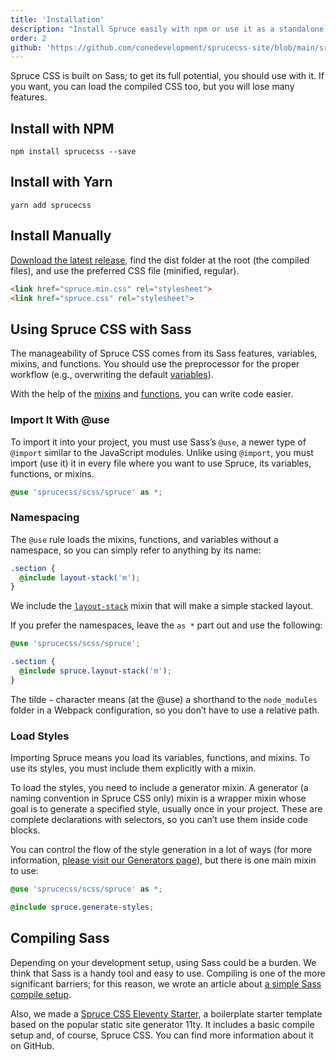 ```yaml
---
title: 'Installation'
description: "Install Spruce easily with npm or use it as a standalone dependency; it's all on you."
order: 2
github: 'https://github.com/conedevelopment/sprucecss-site/blob/main/src/docs/getting-started/installation.mdx'
---
```


<p className="lead">Spruce CSS is built on Sass; to get its full potential, you should use with it. If you want, you can load the compiled CSS too, but you will lose many features.</p>

## Install with NPM

```terminal
npm install sprucecss --save
```

## Install with Yarn

```terminal
yarn add sprucecss
```

## Install Manually

[Download the latest release](https://github.com/conedevelopment/sprucecss/archive/refs/heads/main.zip), find the dist folder at the root (the compiled files), and use the preferred CSS file (minified, regular).

```html
<link href="spruce.min.css" rel="stylesheet">
<link href="spruce.css" rel="stylesheet">
```

## Using Spruce CSS with Sass

The manageability of Spruce CSS comes from its Sass features, variables, mixins, and functions. You should use the preprocessor for the proper workflow (e.g., overwriting the default [variables](/docs/sass/variables)).

With the help of the [mixins](/docs/sass/mixins) and [functions](/docs/sass/functions), you can write code easier.

### Import It With @use

To import it into your project, you must use Sass’s `@use`, a newer type of `@import` similar to the JavaScript modules. Unlike using `@import`, you must import (use it) it in every file where you want to use Spruce, its variables, functions, or mixins.

``` scss
@use 'sprucecss/scss/spruce' as *;
```

### Namespacing

The `@use` rule loads the mixins, functions, and variables without a namespace, so you can simply refer to anything by its name:

```scss
.section {
  @include layout-stack('m');
}
```

We include the <a href="/docs/sass/mixins/#layout-stack" className="code-link">`layout-stack`</a> mixin that will make a simple stacked layout.

If you prefer the namespaces, leave the `as *` part out and use the following:

```scss
@use 'sprucecss/scss/spruce';

.section {
  @include spruce.layout-stack('m');
}
```

<Notification type="info">The tilde <code>~</code> character means (at the @use) a shorthand to the <code>node_modules</code> folder in a Webpack configuration, so you don’t have to use a relative path.</Notification>

### Load Styles

Importing Spruce means you load its variables, functions, and mixins. To use its styles, you must include them explicitly with a mixin.

To load the styles, you need to include a generator mixin. A generator (a naming convention in Spruce CSS only) mixin is a wrapper mixin whose goal is to generate a specified style, usually once in your project. These are complete declarations with selectors, so you can’t use them inside code blocks.

You can control the flow of the style generation in a lot of ways (for more information, [please visit our Generators page](/docs/elements/generators)), but there is one main mixin to use:

```scss
@use 'sprucecss/scss/spruce' as *;

@include spruce.generate-styles;
```

## Compiling Sass

Depending on your development setup, using Sass could be a burden. We think that Sass is a handy tool and easy to use. Compiling is one of the more significant barriers; for this reason, we wrote an article about [a simple Sass compile setup](https://pineco.de/the-simplest-sass-compile-setup/).

Also, we made a [Spruce CSS Eleventy Starter](https://github.com/conedevelopment/sprucecss-eleventy-starter), a boilerplate starter template based on the popular static site generator 11ty. It includes a basic compile setup and, of course, Spruce CSS. You can find more information about it on GitHub.
